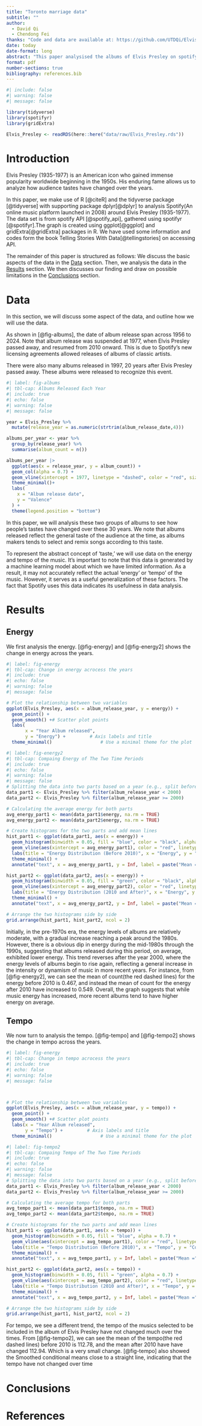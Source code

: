 ```yaml
---
title: "Toronto marriage data"
subtitle: ""
author: 
  - David Qi
  - Chendong Fei
thanks: "Code and data are available at: https://github.com/UTDQi/Elvis_Analysis"
date: today
date-format: long
abstract: "This paper analysised the albums of Elvis Presley on spotify. We find that "
format: pdf
number-sections: true
bibliography: references.bib
---
```



```r
#| include: false
#| warning: false
#| message: false

library(tidyverse)
library(spotifyr)
library(gridExtra) 

Elvis_Presley <- readRDS(here::here("data/raw/Elvis_Presley.rds"))
```

# Introduction

Elvis Presley (1935-1977) is an American icon who gained immense popularity worldwide beginning in the 1950s. His enduring fame allows us to analyze how audience tastes have changed over the years.

In this paper, we make use of R [@citeR] and the tidyverse package [@tidyverse] with supporting package dplyr[@dplyr] to analysis Spotify(An online music platform launched in 2008) around Elvis Presley (1935-1977). The data set is from spotify API [@spotify_api], gathered using spotifyr [@spotifyr].The graph is created using ggplot[@ggplot] and gridExtra[@gridExtra] packages in R. We have used some information and codes form the book Telling Stories With Data[@tellingstories] on accessing API. 

The remainder of this paper is structured as follows: We discuss the basic aspects of the data in the [Data](#sec-data) section.  Then, we analysis the data in the [Results](#results) section. We then discusses our finding and draw on possible limitations in the [Conclusions](#conclusion) section. 


# Data {#sec-data}
In this section, we will discuss some aspect of the data, and outline how we will use the data.

As shown in [@fig-albums], the date of album release span across 1956 to 2024. Note that album release was suspended at 1977, when Elvis Presley passed away, and resumed from 2010 onward. This is due to Spotify's new licensing agreements allowed releases of albums of classic artists. 

There were also many albums released in 1997, 20 years after Elvis Presley passed away. These albums were released to recognize this event.

```r
#| label: fig-albums
#| tbl-cap: Albums Released Each Year
#| include: true
#| echo: false
#| warning: false
#| message: false

year = Elvis_Presley %>%
  mutate(release_year = as.numeric(strtrim(album_release_date,4)))

albums_per_year <- year %>%
  group_by(release_year) %>%
  summarise(album_count = n())

albums_per_year |>
  ggplot(aes(x = release_year, y = album_count)) +
  geom_col(alpha = 0.7) +
  geom_vline(xintercept = 1977, linetype = "dashed", color = "red", size = 1) +
  theme_minimal()+
  labs(
    x = "Album release date",
    y = "Valence"
  ) +
  theme(legend.position = "bottom")
```

In this paper, we will analysis these two groups of albums to see how people's tastes have changed over these 30 years. We note that albums released reflect the general taste of the audience at the time, as albums makers tends to select and remix songs according to this taste. 

To represent the abstract concept of 'taste,' we will use data on the energy and tempo of the music. It’s important to note that this data is generated by a machine learning model about which we have limited information. As a result, it may not accurately reflect the actual 'energy' or 'tempo' of the music. However, it serves as a useful generalization of these factors. The fact that Spotify uses this data indicates its usefulness in data analysis.

# Results {#sec-results}

## Energy
We first analysis the energy. 
[@fig-energy] and [@fig-energy2] shows the change in energy across the years. 

```r
#| label: fig-energy
#| tbl-cap: Change in energy acrocess the years
#| include: true
#| echo: false
#| warning: false
#| message: false

# Plot the relationship between two variables
ggplot(Elvis_Presley, aes(x = album_release_year, y = energy)) +
  geom_point() +   
  geom_smooth() +# Scatter plot points
  labs(
       x = "Year Album released", 
       y = "Energy") +         # Axis labels and title
  theme_minimal()                  # Use a minimal theme for the plot

```
```r
#| label: fig-energy2
#| tbl-cap: Compaing Energy of The Two Time Periods
#| include: true
#| echo: false
#| warning: false
#| message: false
# Splitting the data into two parts based on a year (e.g., split before and after the year 2000)
data_part1 <- Elvis_Presley %>% filter(album_release_year < 2000)
data_part2 <- Elvis_Presley %>% filter(album_release_year >= 2000)

# Calculating the average energy for both parts
avg_energy_part1 <- mean(data_part1$energy, na.rm = TRUE)
avg_energy_part2 <- mean(data_part2$energy, na.rm = TRUE)

# Create histograms for the two parts and add mean lines
hist_part1 <- ggplot(data_part1, aes(x = energy)) +
  geom_histogram(binwidth = 0.05, fill = "blue", color = "black", alpha = 0.7) +
  geom_vline(aes(xintercept = avg_energy_part1), color = "red", linetype = "dashed", size = 1) +  # Mean line for part1
  labs(title = "Energy Distribution (Before 2010)", x = "Energy", y = "Count") +
  theme_minimal() +
  annotate("text", x = avg_energy_part1, y = Inf, label = paste("Mean =", round(avg_energy_part1, 2)), vjust = -0.5, hjust = 1, color = "red")  # Annotate mean

hist_part2 <- ggplot(data_part2, aes(x = energy)) +
  geom_histogram(binwidth = 0.05, fill = "green", color = "black", alpha = 0.7) +
  geom_vline(aes(xintercept = avg_energy_part2), color = "red", linetype = "dashed", size = 1) +  # Mean line for part2
  labs(title = "Energy Distribution (2010 and After)", x = "Energy", y = "Count") +
  theme_minimal() +
  annotate("text", x = avg_energy_part2, y = Inf, label = paste("Mean =", round(avg_energy_part2, 2)), vjust = -0.5, hjust = 1, color = "red")  # Annotate mean

# Arrange the two histograms side by side
grid.arrange(hist_part1, hist_part2, ncol = 2)


```
Initially, in the pre-1970s era, the energy levels of albums are relatively moderate, with a gradual increase reaching a peak around the 1980s. However, there is a obvious dip in energy during the mid-1980s through the 1990s, suggesting that albums released during this period, on average, exhibited lower energy. This trend reverses after the year 2000, where the energy levels of albums begin to rise again, reflecting a general increase in the intensity or dynamism of music in more recent years. For instance, from [@fig-energy2], we can see the mean of count(the red dashed lines) for the energy before 2010 is 0.467, and instead the mean of count for the energy after 2010 have increased to 0.549. Overall, the graph suggests that while music energy has increased, more recent albums tend to have higher energy on average.

## Tempo
We now turn to analysis the tempo. 
[@fig-tempo] and [@fig-tempo2] shows the change in tempo across the years. 

```r
#| label: fig-energy
#| tbl-cap: Change in tempo acrocess the years
#| include: true
#| echo: false
#| warning: false
#| message: false



# Plot the relationship between two variables
ggplot(Elvis_Presley, aes(x = album_release_year, y = tempo)) +
  geom_point() +   
  geom_smooth() +# Scatter plot points
  labs(x = "Year Album released", 
       y = "Tempo") +         # Axis labels and title
  theme_minimal()                  # Use a minimal theme for the plot

```
```r
#| label: fig-tempo2
#| tbl-cap: Compaing Tempo of The Two Time Periods
#| include: true
#| echo: false
#| warning: false
#| message: false
# Splitting the data into two parts based on a year (e.g., split before and after the year 2010)
data_part1 <- Elvis_Presley %>% filter(album_release_year < 2000)
data_part2 <- Elvis_Presley %>% filter(album_release_year >= 2000)

# Calculating the average tempo for both parts
avg_tempo_part1 <- mean(data_part1$tempo, na.rm = TRUE)
avg_tempo_part2 <- mean(data_part2$tempo, na.rm = TRUE)

# Create histograms for the two parts and add mean lines
hist_part1 <- ggplot(data_part1, aes(x = tempo)) +
  geom_histogram(binwidth = 0.05, fill = "blue", alpha = 0.7) +
  geom_vline(aes(xintercept = avg_tempo_part1), color = "red", linetype = "dashed", size = 1) +  # Mean line for part1
  labs(title = "Tempo Distribution (Before 2010)", x = "Tempo", y = "Count") +
  theme_minimal() +
  annotate("text", x = avg_tempo_part1, y = Inf, label = paste("Mean =", round(avg_tempo_part1, 2)), vjust = -0.5, hjust = 1, color = "red")  # Annotate mean

hist_part2 <- ggplot(data_part2, aes(x = tempo)) +
  geom_histogram(binwidth = 0.05, fill = "green", alpha = 0.7) +
  geom_vline(aes(xintercept = avg_tempo_part2), color = "red", linetype = "dashed", size = 1) +  # Mean line for part2
  labs(title = "Tempo Distribution (2010 and After)", x = "Tempo", y = "Count") +
  theme_minimal() +
  annotate("text", x = avg_tempo_part2, y = Inf, label = paste("Mean =", round(avg_tempo_part2, 2)), vjust = -0.5, hjust = 1, color = "red")  # Annotate mean

# Arrange the two histograms side by side
grid.arrange(hist_part1, hist_part2, ncol = 2)
```
For tempo, we see a different trend, the tempo of the musics selected to be included in the album of Elvis Presley have not changed much over the times. From [@fig-tempo2], we can see the mean of the tempo(the red dashed lines)  before 2010 is 112.78, and the mean after 2010 have have changed 112.94. Which is a very small change. [@fig-tempo] also showed the Smoothed conditional means close to a straight line, indicating that the tempo have not changed over time

# Conclusions {#conclusion}

\newpage

# References


